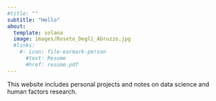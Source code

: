 ```yaml
---
#title: ""
subtitle: "Hello"
about:
  template: solana
  image: images/Roseto_Degli_Abruzzo.jpg
  #links:
    #- icon: file-earmark-person
      #text: Resume
      #href: resume.pdf
---
```


This website includes personal projects and notes on data science and human factors research.
